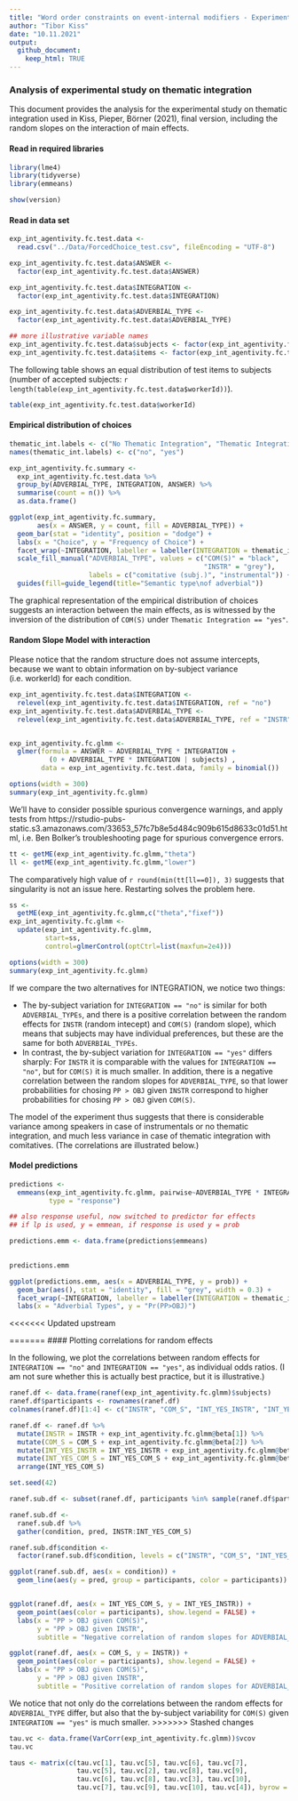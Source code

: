 ```yaml
---
title: "Word order constraints on event-internal modifiers - Experiment 2: Forced Choice study on Thematic Integration"
author: "Tibor Kiss"
date: "10.11.2021"
output:
  github_document:
    keep_html: TRUE
---
```


### Analysis of experimental study on thematic integration

This document provides the analysis for the experimental study on thematic integration used in Kiss, Pieper, Börner (2021), final version, including the random slopes on the interaction of main effects.

#### Read in required libraries

```r
library(lme4)
library(tidyverse)
library(emmeans)

show(version)
```

#### Read in data set


```r
exp_int_agentivity.fc.test.data <- 
  read.csv("../Data/ForcedChoice_test.csv", fileEncoding = "UTF-8")

exp_int_agentivity.fc.test.data$ANSWER <- 
  factor(exp_int_agentivity.fc.test.data$ANSWER)

exp_int_agentivity.fc.test.data$INTEGRATION <- 
  factor(exp_int_agentivity.fc.test.data$INTEGRATION)

exp_int_agentivity.fc.test.data$ADVERBIAL_TYPE <- 
  factor(exp_int_agentivity.fc.test.data$ADVERBIAL_TYPE)

## more illustrative variable names
exp_int_agentivity.fc.test.data$subjects <- factor(exp_int_agentivity.fc.test.data$workerId)
exp_int_agentivity.fc.test.data$items <- factor(exp_int_agentivity.fc.test.data$ENCODING)

```

The following table shows an equal distribution of test items to subjects (number of accepted subjects: `r length(table(exp_int_agentivity.fc.test.data$workerId))`).

```r
table(exp_int_agentivity.fc.test.data$workerId)
```

#### Empirical distribution of choices


```r

thematic_int.labels <- c("No Thematic Integration", "Thematic Integration")
names(thematic_int.labels) <- c("no", "yes")

exp_int_agentivity.fc.summary <- 
  exp_int_agentivity.fc.test.data %>%
  group_by(ADVERBIAL_TYPE, INTEGRATION, ANSWER) %>%
  summarise(count = n()) %>%
  as.data.frame()

ggplot(exp_int_agentivity.fc.summary,
       aes(x = ANSWER, y = count, fill = ADVERBIAL_TYPE)) +
  geom_bar(stat = "identity", position = "dodge") +
  labs(x = "Choice", y = "Frequency of Choice") + 
  facet_wrap(~INTEGRATION, labeller = labeller(INTEGRATION = thematic_int.labels)) +
  scale_fill_manual("ADVERBIAL_TYPE", values = c("COM(S)" = "black",
                                                 "INSTR" = "grey"),
                    labels = c("comitative (subj.)", "instrumental")) +
  guides(fill=guide_legend(title="Semantic type\nof adverbial")) 

```

The graphical representation of the empirical distribution of choices suggests an interaction between the main effects, as is witnessed by the inversion of the distribution of `COM(S)` under `Thematic Integration == "yes"`. 

#### Random Slope Model with interaction

Please notice that the random structure does not assume intercepts, because we want to obtain information on by-subject variance (i.e. workerId) for each condition.

```r

exp_int_agentivity.fc.test.data$INTEGRATION <-
  relevel(exp_int_agentivity.fc.test.data$INTEGRATION, ref = "no")
exp_int_agentivity.fc.test.data$ADVERBIAL_TYPE <-
  relevel(exp_int_agentivity.fc.test.data$ADVERBIAL_TYPE, ref = "INSTR")


exp_int_agentivity.fc.glmm <- 
  glmer(formula = ANSWER ~ ADVERBIAL_TYPE * INTEGRATION + 
          (0 + ADVERBIAL_TYPE * INTEGRATION | subjects) , 
        data = exp_int_agentivity.fc.test.data, family = binomial())

options(width = 300)
summary(exp_int_agentivity.fc.glmm)
```

We'll have to consider possible spurious convergence warnings, and apply tests from https://rstudio-pubs-static.s3.amazonaws.com/33653_57fc7b8e5d484c909b615d8633c01d51.html, i.e. Ben Bolker's troubleshooting page for spurious convergence errors.

```r

tt <- getME(exp_int_agentivity.fc.glmm,"theta")
ll <- getME(exp_int_agentivity.fc.glmm,"lower")
```

The comparatively high value of `r round(min(tt[ll==0]), 3)` suggests that singularity is not an issue here. Restarting solves the problem here. 

```r
ss <- 
  getME(exp_int_agentivity.fc.glmm,c("theta","fixef"))
exp_int_agentivity.fc.glmm <- 
  update(exp_int_agentivity.fc.glmm,
         start=ss,
         control=glmerControl(optCtrl=list(maxfun=2e4)))

options(width = 300)
summary(exp_int_agentivity.fc.glmm)

```

If we compare the two alternatives for INTEGRATION, we notice two things:

* The by-subject variation for `INTEGRATION == "no"` is similar for both `ADVERBIAL_TYPEs`, and there is a positive correlation between the random effects for `INSTR` (random intecept) and `COM(S)` (random slope), which means that subjects may have individual preferences, but these are the same for both `ADVERBIAL_TYPEs`. 
* In contrast, the by-subject variation for `INTEGRATION == "yes"` differs sharply: For `INSTR` it is comparable with the values for `INTEGRATION == "no"`, but for `COM(S)` it is much smaller. In addition, there is a negative correlation between the random slopes for  `ADVERBIAL_TYPE`, so that lower probabilities for chosing `PP > OBJ` given `INSTR` correspond to higher probabilities for chosing `PP > OBJ` given `COM(S)`.

The model of the experiment thus suggests that there is considerable variance among speakers in case of instrumentals or no thematic integration, and much less variance in case of thematic integration with comitatives. (The correlations are illustrated below.)

#### Model predictions


```r


predictions <- 
  emmeans(exp_int_agentivity.fc.glmm, pairwise~ADVERBIAL_TYPE * INTEGRATION, 
          type = "response") 

## also response useful, now switched to predictor for effects
## if lp is used, y = emmean, if response is used y = prob

predictions.emm <- data.frame(predictions$emmeans)
 

predictions.emm

ggplot(predictions.emm, aes(x = ADVERBIAL_TYPE, y = prob)) + 
  geom_bar(aes(), stat = "identity", fill = "grey", width = 0.3) +
  facet_wrap(~INTEGRATION, labeller = labeller(INTEGRATION = thematic_int.labels)) +
  labs(x = "Adverbial Types", y = "Pr(PP>OBJ)")
```

<<<<<<< Updated upstream

=======
#### Plotting correlations for random effects

In the following, we plot the correlations between random effects for `INTEGRATION == "no"` and `INTEGRATION == "yes"`, as individual odds ratios. (I am not sure whether this is actually best practice, but it is illustrative.)

```r

ranef.df <- data.frame(ranef(exp_int_agentivity.fc.glmm)$subjects)
ranef.df$participants <- rownames(ranef.df)
colnames(ranef.df)[1:4] <- c("INSTR", "COM_S", "INT_YES_INSTR", "INT_YES_COM_S")

ranef.df <- ranef.df %>%
  mutate(INSTR = INSTR + exp_int_agentivity.fc.glmm@beta[1]) %>%
  mutate(COM_S = COM_S + exp_int_agentivity.fc.glmm@beta[2]) %>%
  mutate(INT_YES_INSTR = INT_YES_INSTR + exp_int_agentivity.fc.glmm@beta[3]) %>%
  mutate(INT_YES_COM_S = INT_YES_COM_S + exp_int_agentivity.fc.glmm@beta[4]) %>%
  arrange(INT_YES_COM_S)

set.seed(42)

ranef.sub.df <- subset(ranef.df, participants %in% sample(ranef.df$participants, 5))

ranef.sub.df <- 
  ranef.sub.df %>% 
  gather(condition, pred, INSTR:INT_YES_COM_S)

ranef.sub.df$condition <- 
  factor(ranef.sub.df$condition, levels = c("INSTR", "COM_S", "INT_YES_INSTR", "INT_YES_COM_S"))

ggplot(ranef.sub.df, aes(x = condition)) + 
  geom_line(aes(y = pred, group = participants, color = participants))


ggplot(ranef.df, aes(x = INT_YES_COM_S, y = INT_YES_INSTR)) +
  geom_point(aes(color = participants), show.legend = FALSE) +
  labs(x = "PP > OBJ given COM(S)", 
       y = "PP > OBJ given INSTR", 
       subtitle = "Negative correlation of random slopes for ADVERBIAL_TYPE given INTEGRATION == yes")

ggplot(ranef.df, aes(x = COM_S, y = INSTR)) +
  geom_point(aes(color = participants), show.legend = FALSE) +
  labs(x = "PP > OBJ given COM(S)", 
       y = "PP > OBJ given INSTR", 
       subtitle = "Positive correlation of random slopes for ADVERBIAL_TYPE given INTEGRATION == no")

```

We notice that not only do the correlations between the random effects for `ADVERBIAL_TYPE` differ, but also that the by-subject variability for `COM(S)` given `INTEGRATION == "yes"` is much smaller. 
>>>>>>> Stashed changes

```r

tau.vc <- data.frame(VarCorr(exp_int_agentivity.fc.glmm))$vcov
tau.vc

taus <- matrix(c(tau.vc[1], tau.vc[5], tau.vc[6], tau.vc[7],
                 tau.vc[5], tau.vc[2], tau.vc[8], tau.vc[9],
                 tau.vc[6], tau.vc[8], tau.vc[3], tau.vc[10],
                 tau.vc[7], tau.vc[9], tau.vc[10], tau.vc[4]), byrow = TRUE, 4, 4)

```

